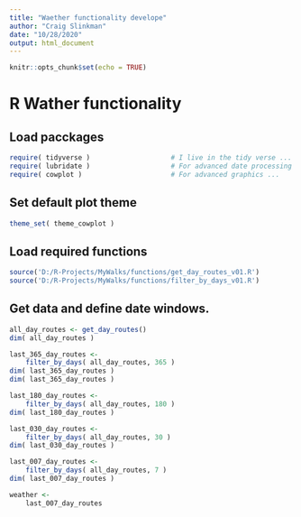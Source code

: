 ```yaml
---
title: "Waether functionality develope"
author: "Craig Slinkman"
date: "10/28/2020"
output: html_document
---
```


```r
knitr::opts_chunk$set(echo = TRUE)
```

# R Wather functionality

## Load pacckages

```r
require( tidyverse )                    # I live in the tidy verse ...
require( lubridate )                    # For advanced date processing ...
require( cowplot )                      # For advanced graphics ...
```

## Set default plot theme

```r
theme_set( theme_cowplot )
```

## Load required functions 
```r
source('D:/R-Projects/MyWalks/functions/get_day_routes_v01.R')
source('D:/R-Projects/MyWalks/functions/filter_by_days_v01.R')
```

## Get data and define date windows.

```r
all_day_routes <- get_day_routes()
dim( all_day_routes )

last_365_day_routes <- 
    filter_by_days( all_day_routes, 365 )
dim( last_365_day_routes )
dim( last_365_day_routes )

last_180_day_routes <- 
    filter_by_days( all_day_routes, 180 )
dim( last_180_day_routes )

last_030_day_routes <- 
    filter_by_days( all_day_routes, 30 )
dim( last_030_day_routes )

last_007_day_routes <- 
    filter_by_days( all_day_routes, 7 )
dim( last_007_day_routes )

weather <- 
    last_007_day_routes 



```

